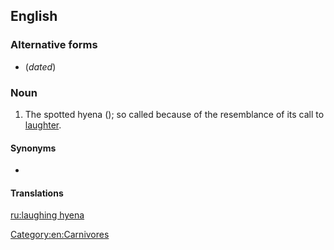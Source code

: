 ==English==

===Alternative forms===
* {{l|en|laughing hyaena}} (''dated'')

===Noun===
{{en-noun|head=[[laugh]]ing [[hyena]]}}

# {{lb|en|informal}} The spotted hyena ({{taxlink|Crocuta crocuta|species|noshow=1}}); so called because of the resemblance of its call to [[laughter]].

====Synonyms====
* {{l|en|spotted hyena}}

====Translations====
{{trans-see|spotted hyena}}

[[Category:en:Carnivores]]

[[ru:laughing hyena]]